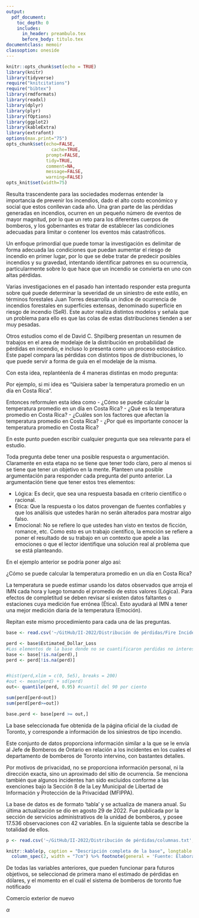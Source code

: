 ```yaml
---
output:
  pdf_document: 
    toc_depth: 0
    includes:
      in_header: preambulo.tex
      before_body: titulo.tex
documentclass: memoir
classoption: oneside
---
```


```r
knitr::opts_chunk$set(echo = TRUE)
library(knitr)
library(tidyverse)
require("knitcitations")
require("bibtex")
library(rmdformats)
library(readxl)
library(dplyr)
library(plyr)
library(fOptions)
library(ggplot2)
library(kableExtra)
library(extrafont)
options(max.print="75")
opts_chunk$set(echo=FALSE,
	             cache=TRUE,
               prompt=FALSE,
               tidy=TRUE,
               comment=NA,
               message=FALSE,
               warning=FALSE)
opts_knit$set(width=75)

```

\fancyhead[LE,RO]{\slshape \rightmark}
\fancyhead[LO,RE]{\slshape \leftmark}
\lhead{CA-409 Distribución de Pérdidas}
\rhead{\thepage}
\fancyfoot[C]{\thepage}

\tableofcontents*

\newpage
\chapter{Bitácora I}

\section{Integrantes}
\begin{itemize}
  \item María José Corea Chinchilla - B82352
  \item Cassandra Paola Ramirez - B76199
  \item Daniel Gustavo Ulate Montero - B67212
\end{itemize}

\section{Primera aproximación}


Resulta trascendente para las sociedades modernas entender la importancia de prevenir los incendios, dado el alto costo económico y social que estos conllevan cada año. Una gran parte de las pérdidas generadas en incendios, ocurren en un pequeño número de eventos de mayor magnitud, por lo que un reto para los diferentes cuerpos de bomberos, y los gobernantes es tratar de establecer las condiciones adecuadas para limitar o contener los eventos más catastróficos.

Un enfoque primordial que puede tomar la investigación es delimitar de forma adecuada las condiciones que puedan aumentar el riesgo de incendio en primer lugar, por lo que se debe tratar de predecir posibles incendios y su gravedad, intentando identificar patrones en su ocurrencia, particularmente sobre lo que hace que un incendio se convierta en uno con altas pérdidas.

Varias investigaciones en el pasado han intentado responder esta pregunta sobre qué puede determinar la severidad de un siniestro de este estilo, en términos forestales Juan Torres \citep{rojo} desarrolla un índice de ocurrencia de incendios forestales en superficies extensas, denominado superficie en riesgo de incendio (SeR). Este autor realiza distintos modelos y señala que un problema para ello es que las colas de estas distribuciones tienden a ser muy pesadas.

Otros estudios como el de David C. Shpilberg \citep{shpilberg} presentan un resumen de trabajos en el area de modelaje de la distribución en probabilidad de pérdidas en incendio, e incluso lo presenta como un proceso estocástico. Este papel compara las pérdidas con distintos tipos de distribuciones, lo que puede servir a forma de guía en el modelaje de la misma.

\section{Replanteo}

Con esta idea, replantéenla de 4 maneras distintas en modo pregunta:

Por ejemplo, si mi idea es "Quisiera saber la temperatura promedio en un día en Costa Rica".

Entonces reformulen esta idea como
- ¿Cómo se puede calcular la temperatura promedio en un día en Costa Rica?
- ¿Qué es la temperatura promedio en Costa Rica?
- ¿Cuáles son los factores que afectan la temperatura promedio en Costa Rica?
- ¿Por qué es importante conocer la temperatura promedio en Costa Rica?

En este punto pueden escribir cualquier pregunta que sea relevante para el estudio.

\section{Argumentación}

Toda pregunta debe tener una posible respuesta o argumentación. Claramente en esta etapa no se tiene que tener todo claro, pero al menos si se tiene que tener un objetivo en la mente.
Planteen una posible argumentación para responder cada pregunta del punto anterior. La argumentación tiene que tener estos tres elementos:

- Lógica: Es decir, que sea una respuesta basada en criterio científico o racional.
- Ética: Que la respuesta o los datos provengan de fuentes confiables y que los análisis que ustedes harán no serán alterados para mostrar algo falso.
- Emocional: No se refiere lo que ustedes han visto en textos de ficción, romance, etc. Como esto es un trabajo científico, la emoción se refiere a poner el resultado de su trabajo en un contexto que apele a las emociones o que el lector identifique una solución real al problema que se está planteando.

En el ejemplo anterior se podría poner algo así:

¿Cómo se puede calcular la temperatura promedio en un día en Costa Rica?

La temperatura se puede estimar usando los datos observados que arroja el IMN cada hora y luego tomando el promedio de estos valores (Lógica). Para efectos de completitud se deben revisar si existen datos faltantes o estaciones cuya medición fue errónea (Ética). Esto ayudará al IMN a tener una mejor medición diaria de la temperatura (Emoción).

Repitan este mismo procedimiento para cada una de las preguntas.  

\section{Sobre la base de datos}

```r
base <- read.csv('~/GitHub/II-2022/Distribución de pérdidas/Fire Incidents Data.csv')

perd <- base$Estimated_Dollar_Loss
#Los elementos de la base donde no se cuantificaron perdidas no interesan
base <- base[!is.na(perd),]
perd <- perd[!is.na(perd)]


#hist(perd,xlim = c(0, 5e5), breaks = 200)
#out <- mean(perd) + sd(perd)
out<- quantile(perd, 0.95) #cuantil del 90 por ciento

sum(perd[perd<out])
sum(perd[perd>=out])

base.perd <- base[perd >= out,]
```

La base seleccionada fue obtenida de la página oficial de la ciudad de Toronto, y corresponde a información de los siniestros de tipo incendio.

Este conjunto de datos proporciona información similar a la que se le envía al Jefe de Bomberos de Ontario en relación a los incidentes en los cuales el departamento de bomberos de Toronto intervino, con bastantes detalles.

Por motivos de privacidad, no se proporciona información personal, ni la dirección exacta, sino un aproximado del sitio de ocurrencia. Se menciona también que algunos incidentes han sido excluidos conforme a las exenciones bajo la Sección 8 de la Ley Municipal de Libertad de Información y Protección de la Privacidad (MFIPPA).

La base de datos es de formato 'tabla' y se actualiza de manera anual. Su última actualización se dio en agosto 29 de 2022. Fue publicada por la sección de servicios administrativos de la unidad de bomberos, y posee 17.536 observaciones con 42 variables. En la siguiente tabla se describe la totalidad de ellos.


```r
p <- read.csv('~/GitHub/II-2022/Distribución de pérdidas/columnas.txt',sep = ',', fileEncoding = "UTF-8")

knitr::kable(p, caption = "Descripción completa de la base", longtable = TRUE) %>%
  column_spec(2, width = "7cm") %>% footnote(general = 'Fuente: Elaboración propia', general_title = '')

```

De todas las variables anteriores, que pueden funcionar para futuros objetivos, se seleccionad de primera mano el  estimado de pérdidas en dólares, y el momento en el cuál el sistema de bomberos de toronto fue notificado


\subsection{Objetivo General:}

Comercio exterior de nuevo

$\alpha$

\subsection{Objetivos Específicos:}

 \begin{itemize} 
 \item 
 \item 
 \item \citep{}

\end{itemize}




\printbibliography
